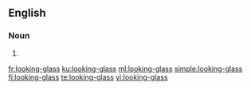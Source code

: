 ==English==

===Noun===
{{en-noun|looking-glasses}}

# {{alternative spelling of|[[looking glass]]}}

[[fr:looking-glass]]
[[ku:looking-glass]]
[[ml:looking-glass]]
[[simple:looking-glass]]
[[fi:looking-glass]]
[[te:looking-glass]]
[[vi:looking-glass]]